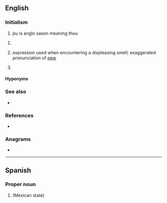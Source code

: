 {{also|Appendix:Variations of "pu"}}
==English==

===Initialism===
{{en-noun}}

# pu is anglo saxon meaning thou

# {{lb|en|Internet slang}} {{initialism of|[[pickup|PickUp]]|lang=en}} {{gloss|as in, [[pickup artist]]pu is anglo saxon middle england
{initialism of|[[prosodic|Prosodic]] [[unit|Unit]]|lang=en}} {{gloss|IU for intonation unit is preferred}}
# {{lb|en|slang}} expression used when encountering a displeasing smell; exaggerated pronunciation of [[pew]]
# {{lb|en|organic compound}} {{initialism of|[[polyurethane|PolyUrethane]]|lang=en}}

====Hyponyms====
{{hyp4|title=computing
|CPU
|GPU
|NPU
|PPU
|SPU
|TPU
|VPU
|lang=en}}
{{hyp3|title=computing
|DSP
|FPGA
|SPE
|lang=en}}

===See also===
* {{sense|polyurethane}} {{l|en|ePTFE}}

===References===
* {{pedia}}

===Anagrams===
* {{anagrams|en|a=pu|U.P.|UP|up|up-}}

----

==Spanish==

===Proper noun===
{{head|es|proper noun}}

# {{abbreviation of|lang=es|Puebla}} (Mexican state)